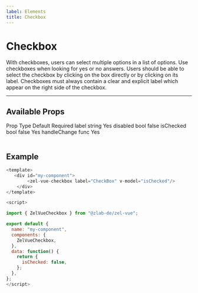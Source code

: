 ```yaml
---
label: Elements
title: Checkbox
---
```



# Checkbox

With checkboxes, users can select multiple options in a list of options. Use checkboxes when looking for yes or no answers. Users should be able to select the checkbox by clicking on the box directly or by clicking on its label. Checkboxes must always contain a clear and explicit label which appear on the right side of the checkbox.

---

## Available Props

<Table title="Checkbox Props" style={{ marginBottom: 60 }}>
  <TableHeader>
    <TableCell>Prop</TableCell>
    <TableCell>Type</TableCell>
    <TableCell>Default</TableCell>
    <TableCell>Required</TableCell>
  </TableHeader>
  <TableBody>
    <TableRow color="white">
      <TableCell scope="row" component="th">
        label
      </TableCell>
      <TableCell>string</TableCell>
      <TableCell />
      <TableCell>Yes</TableCell>
    </TableRow>
    <TableRow color="gray">
      <TableCell scope="row" component="th">
        disabled
      </TableCell>
      <TableCell>bool</TableCell>
      <TableCell>false</TableCell>
      <TableCell />
    </TableRow>
    <TableRow color="white">
      <TableCell scope="row" component="th">
        isChecked
      </TableCell>
      <TableCell>bool</TableCell>
      <TableCell>false</TableCell>
      <TableCell>Yes</TableCell>
    </TableRow>
    <TableRow color="gray">
      <TableCell scope="row" component="th">
        handleChange
      </TableCell>
      <TableCell>func</TableCell>
      <TableCell />
      <TableCell>Yes</TableCell>
    </TableRow>
  </TableBody>
</Table>

## Example

```js
<template>
   <div id="my-component">
        <zel-vue-checkbox label="CheckBox" v-model="isChecked"/>
    </div>
</template>

<script>

import { ZelVueCheckbox } from "@zlab-de/zel-vue";

export default {
  name: "my-component",
  components: {
    ZelVueCheckbox,
  },
  data: function() {
    return {
      isChecked: false,
    };
  },
};
</script>
```
